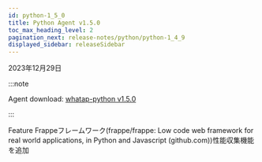 ```yaml
---
id: python-1_5_0
title: Python Agent v1.5.0
toc_max_heading_level: 2
pagination_next: release-notes/python/python-1_4_9
displayed_sidebar: releaseSidebar
---
```


2023年12月29日

:::note

Agent download: [whatap-python v1.5.0](https://pypi.org/project/whatap-python/1.5.0/)

:::

<Status>Feature</Status> Frappeフレームワーク(<Link to="https://github.com/frappe/frappe">frappe/frappe: Low code web framework for real world applications, in Python and Javascript (github.com)</Link>)性能収集機能を追加
